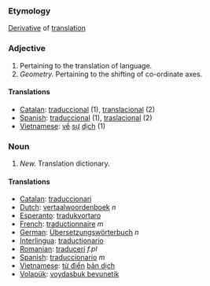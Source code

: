 ===Etymology===
[[Derivative]] of [[translation]]
===Adjective===
#Pertaining to the translation of language.
#''Geometry.'' Pertaining to the shifting of co-ordinate axes.
====Translations====
*[[Catalan]]: [[traduccional]] (1), [[translacional]] (2)
*[[Spanish]]: [[traduccional]] (1), [[traslacional]] (2)
*[[Vietnamese]]: [[về]] [[sự]] [[dịch]] (1)
===Noun===
#''New.'' Translation dictionary.
====Translations====
*[[Catalan]]: [[traduccionari]]
*[[Dutch]]: [[vertaalwoordenboek]] ''n''
*[[Esperanto]]: [[tradukvortaro]]
*[[French]]: [[traductionnaire]] ''m''
*[[German]]: [[Übersetzungswörterbuch]] ''n''
*[[Interlingua]]: [[traductionario]]
*[[Romanian]]: [[traduceri]] ''f.pl''
*[[Spanish]]: [[traduccionario]] ''m''
*[[Vietnamese]]: [[từ điển]] [[bản dịch]]
*[[Volapük]]: [[voydasbuk bevunetik]]